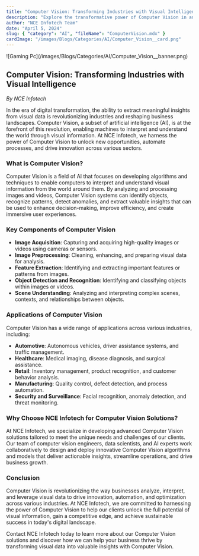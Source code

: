 ```yaml
---
title: "Computer Vision: Transforming Industries with Visual Intelligence"
description: "Explore the transformative power of Computer Vision in analyzing and understanding visual data. Learn how NCE Infotech leverages Computer Vision to deliver innovative solutions across industries."
author: "NCE Infotech Team"
date: "April 5, 2024"
slug: { "category": "AI", "fileName": "ComputerVision.mdx" }
cardImage: "/images/Blogs/Categories/AI/Computer_Vision__card.png"
---
```


<div class="job_detail_page_container"> 
<div class={"banner m-2"}>
![Gaming Pc](/images/Blogs/Categories/AI/Computer_Vision__banner.png)
</div>
<div class={"content"}>

## Computer Vision: Transforming Industries with Visual Intelligence

_By NCE Infotech_

In the era of digital transformation, the ability to extract meaningful insights from visual data is revolutionizing industries and reshaping business landscapes. Computer Vision, a subset of artificial intelligence (AI), is at the forefront of this revolution, enabling machines to interpret and understand the world through visual information. At NCE Infotech, we harness the power of Computer Vision to unlock new opportunities, automate processes, and drive innovation across various sectors.

### What is Computer Vision?

Computer Vision is a field of AI that focuses on developing algorithms and techniques to enable computers to interpret and understand visual information from the world around them. By analyzing and processing images and videos, Computer Vision systems can identify objects, recognize patterns, detect anomalies, and extract valuable insights that can be used to enhance decision-making, improve efficiency, and create immersive user experiences.

### Key Components of Computer Vision

- **Image Acquisition**: Capturing and acquiring high-quality images or videos using cameras or sensors.
- **Image Preprocessing**: Cleaning, enhancing, and preparing visual data for analysis.
- **Feature Extraction**: Identifying and extracting important features or patterns from images.
- **Object Detection and Recognition**: Identifying and classifying objects within images or videos.
- **Scene Understanding**: Analyzing and interpreting complex scenes, contexts, and relationships between objects.

### Applications of Computer Vision

Computer Vision has a wide range of applications across various industries, including:

- **Automotive**: Autonomous vehicles, driver assistance systems, and traffic management.
- **Healthcare**: Medical imaging, disease diagnosis, and surgical assistance.
- **Retail**: Inventory management, product recognition, and customer behavior analysis.
- **Manufacturing**: Quality control, defect detection, and process automation.
- **Security and Surveillance**: Facial recognition, anomaly detection, and threat monitoring.

### Why Choose NCE Infotech for Computer Vision Solutions?

At NCE Infotech, we specialize in developing advanced Computer Vision solutions tailored to meet the unique needs and challenges of our clients. Our team of computer vision engineers, data scientists, and AI experts work collaboratively to design and deploy innovative Computer Vision algorithms and models that deliver actionable insights, streamline operations, and drive business growth.

### Conclusion

Computer Vision is revolutionizing the way businesses analyze, interpret, and leverage visual data to drive innovation, automation, and optimization across various industries. At NCE Infotech, we are committed to harnessing the power of Computer Vision to help our clients unlock the full potential of visual information, gain a competitive edge, and achieve sustainable success in today's digital landscape.

Contact NCE Infotech today to learn more about our Computer Vision solutions and discover how we can help your business thrive by transforming visual data into valuable insights with Computer Vision.

</div>
</div>
